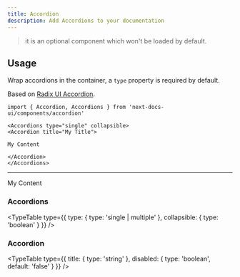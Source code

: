 ```yaml
---
title: Accordion
description: Add Accordions to your documentation
---
```



> it is an optional component which won't be loaded by default.

## Usage

Wrap accordions in the container, a `type` property is required by default.

Based on
[Radix UI Accordion](https://www.radix-ui.com/primitives/docs/components/accordion).

```mdx
import { Accordion, Accordions } from 'next-docs-ui/components/accordion'

<Accordions type="single" collapsible>
<Accordion title="My Title">

My Content

</Accordion>
</Accordions>
```

---

<Accordions type="single" collapsible>
<Accordion title="My Title">

My Content

</Accordion>
</Accordions>

### Accordions

<TypeTable
  type={{
    type: { type: 'single | multiple' },
    collapsible: { type: 'boolean' }
  }}
/>

### Accordion

<TypeTable
  type={{
    title: { type: 'string' },
    disabled: { type: 'boolean', default: 'false' }
  }}
/>
